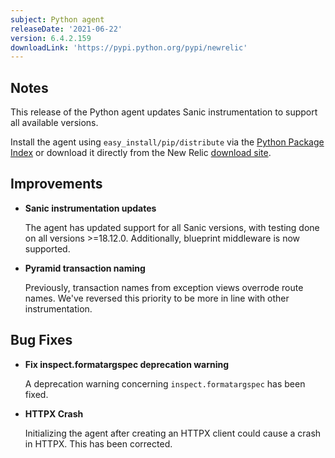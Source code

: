 ```yaml
---
subject: Python agent
releaseDate: '2021-06-22'
version: 6.4.2.159
downloadLink: 'https://pypi.python.org/pypi/newrelic'
---
```



## Notes

This release of the Python agent updates Sanic instrumentation to support all available versions.

Install the agent using `easy_install/pip/distribute` via the [Python Package Index](https://pypi.python.org/pypi/newrelic) or download it directly from the New Relic [download site](http://download.newrelic.com/python_agent/release).


## Improvements

* **Sanic instrumentation updates**

  The agent has updated support for all Sanic versions, with testing done on all versions >=18.12.0. Additionally, blueprint middleware is now supported.

* **Pyramid transaction naming**

  Previously, transaction names from exception views overrode route names. We've reversed this priority to be more in line with other instrumentation.

## Bug Fixes

* **Fix inspect.formatargspec deprecation warning**

  A deprecation warning concerning `inspect.formatargspec` has been fixed.

* **HTTPX Crash**

  Initializing the agent after creating an HTTPX client could cause a crash in HTTPX. This has been corrected.

